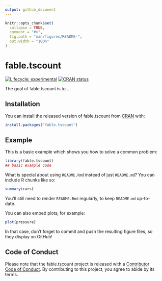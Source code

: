 ```yaml
---
output: github_document
---
```


<!-- README.md is generated from README.Rmd. Please edit that file -->

```r
knitr::opts_chunk$set(
  collapse = TRUE,
  comment = "#>",
  fig.path = "man/figures/README-",
  out.width = "100%"
)
```

# fable.tscount

<!-- badges: start -->
[![Lifecycle: experimental](https://img.shields.io/badge/lifecycle-experimental-orange.svg)](https://www.tidyverse.org/lifecycle/#experimental)
[![CRAN status](https://www.r-pkg.org/badges/version/fable.tscount)](https://CRAN.R-project.org/package=fable.tscount)
<!-- badges: end -->

The goal of fable.tscount is to ...

## Installation

You can install the released version of fable.tscount from [CRAN](https://CRAN.R-project.org) with:

``` r
install.packages("fable.tscount")
```

## Example

This is a basic example which shows you how to solve a common problem:

```r
library(fable.tscount)
## basic example code
```

What is special about using `README.Rmd` instead of just `README.md`? You can include R chunks like so:

```r
summary(cars)
```

You'll still need to render `README.Rmd` regularly, to keep `README.md` up-to-date.

You can also embed plots, for example:

```r
plot(pressure)
```

In that case, don't forget to commit and push the resulting figure files, so they display on GitHub!


## Code of Conduct

Please note that the fable.tscount project is released with a [Contributor Code of Conduct](https://contributor-covenant.org/version/2/0/CODE_OF_CONDUCT.html). By contributing to this project, you agree to abide by its terms.

